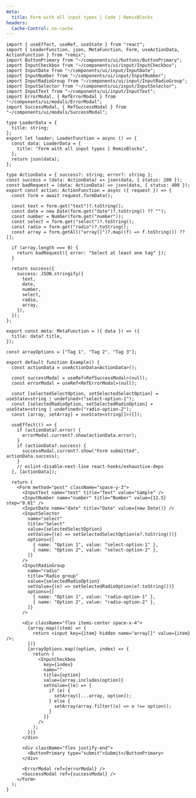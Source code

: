 ```yaml
---
meta:
  title: Form with all input types | Code | RemixBlocks
headers:
  Cache-Control: no-cache
---
```


```tsx
import { useEffect, useRef, useState } from "react";
import { LoaderFunction, json, MetaFunction, Form, useActionData, ActionFunction } from "remix";
import ButtonPrimary from "~/components/ui/buttons/ButtonPrimary";
import InputCheckbox from "~/components/ui/input/InputCheckbox";
import InputDate from "~/components/ui/input/InputDate";
import InputNumber from "~/components/ui/input/InputNumber";
import InputRadioGroup from "~/components/ui/input/InputRadioGroup";
import InputSelector from "~/components/ui/input/InputSelector";
import InputText from "~/components/ui/input/InputText";
import ErrorModal, { RefErrorModal } from "~/components/ui/modals/ErrorModal";
import SuccessModal, { RefSuccessModal } from "~/components/ui/modals/SuccessModal";

type LoaderData = {
  title: string;
};
export let loader: LoaderFunction = async () => {
  const data: LoaderData = {
    title: "Form with all input types | RemixBlocks",
  };
  return json(data);
};

type ActionData = { success?: string; error?: string };
const success = (data: ActionData) => json(data, { status: 200 });
const badRequest = (data: ActionData) => json(data, { status: 400 });
export const action: ActionFunction = async ({ request }) => {
  const form = await request.formData();

  const text = form.get("text")?.toString();
  const date = new Date(form.get("date")?.toString() ?? "");
  const number = Number(form.get("number"));
  const select = form.get("select")?.toString();
  const radio = form.get("radio")?.toString();
  const array = form.getAll("array[]")?.map((f) => f.toString()) ?? [];

  if (array.length === 0) {
    return badRequest({ error: "Select at least one tag" });
  }

  return success({
    success: JSON.stringify({
      text,
      date,
      number,
      select,
      radio,
      array,
    }),
  });
};

export const meta: MetaFunction = ({ data }) => ({
  title: data?.title,
});

const arrayOptions = ["Tag 1", "Tag 2", "Tag 3"];

export default function Example() {
  const actionData = useActionData<ActionData>();

  const successModal = useRef<RefSuccessModal>(null);
  const errorModal = useRef<RefErrorModal>(null);

  const [selectedSelectOption, setSelectedSelectOption] = useState<string | undefined>("select-option-1");
  const [selectedRadioOption, setSelectedRadioOption] = useState<string | undefined>("radio-option-2");
  const [array, setArray] = useState<string[]>([]);

  useEffect(() => {
    if (actionData?.error) {
      errorModal.current?.show(actionData.error);
    }
    if (actionData?.success) {
      successModal.current?.show("Form submitted", actionData.success);
    }
    // eslint-disable-next-line react-hooks/exhaustive-deps
  }, [actionData]);

  return (
    <Form method="post" className="space-y-3">
      <InputText name="text" title="Text" value="Sample" />
      <InputNumber name="number" title="Number" value={12.5} step="0.01" />
      <InputDate name="date" title="Date" value={new Date()} />
      <InputSelector
        name="select"
        title="Select"
        value={selectedSelectOption}
        setValue={(e) => setSelectedSelectOption(e?.toString())}
        options={[
          { name: "Option 1", value: "select-option-1" },
          { name: "Option 2", value: "select-option-2" },
        ]}
      />
      <InputRadioGroup
        name="radio"
        title="Radio group"
        value={selectedRadioOption}
        setValue={(e) => setSelectedRadioOption(e?.toString())}
        options={[
          { name: "Option 1", value: "radio-option-1" },
          { name: "Option 2", value: "radio-option-2" },
        ]}
      />

      <div className="flex items-center space-x-4">
        {array.map((item) => {
          return <input key={item} hidden name="array[]" value={item} />;
        })}
        {arrayOptions.map((option, index) => {
          return (
            <InputCheckbox
              key={index}
              name=""
              title={option}
              value={array.includes(option)}
              setValue={(e) => {
                if (e) {
                  setArray([...array, option]);
                } else {
                  setArray(array.filter((o) => o !== option));
                }
              }}
            />
          );
        })}
      </div>

      <div className="flex justify-end">
        <ButtonPrimary type="submit">Submit</ButtonPrimary>
      </div>

      <ErrorModal ref={errorModal} />
      <SuccessModal ref={successModal} />
    </Form>
  );
}
```
